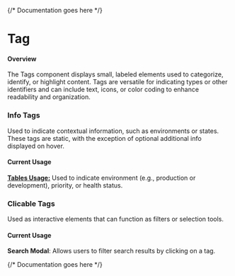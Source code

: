 

<Meta of={TagStories} />

{/* Documentation goes here */}

# Tag

#### Overview

The Tags component displays small, labeled elements used to categorize, identify, or highlight content. Tags are versatile for indicating types or other identifiers and can include text, icons, or color coding to enhance readability and organization.


### Info Tags
Used to indicate contextual information, such as environments or states. These tags are static, with the exception of optional additional info displayed on hover.

#### Current Usage

[**Tables Usage:**](https://mparticle.github.io/aquarium/?path=/story/components-data-display-tag--table-usage) Used to indicate environment (e.g., production or development), priority, or health status.  

### Clicable Tags

Used as interactive elements that can function as filters or selection tools.


#### Current Usage

**Search Modal**: Allows users to filter search results by clicking on a tag.

{/* Documentation goes here */}

<Canvas meta={TagStories.default} />
